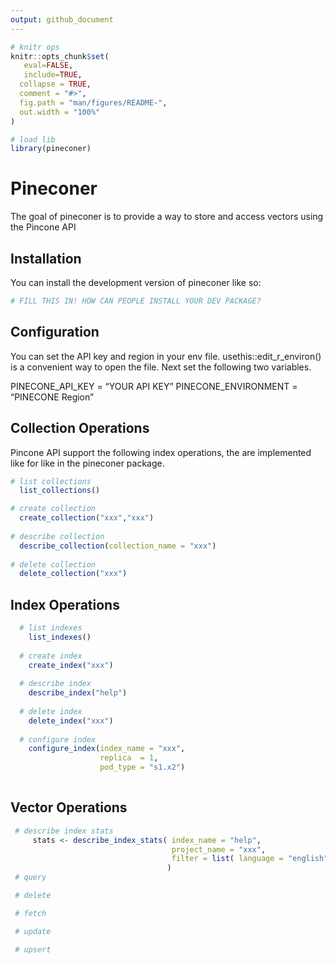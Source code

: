 ```yaml
---
output: github_document
---
```


<!-- README.md is generated from README.Rmd. Please edit that file -->

```r

# knitr ops
knitr::opts_chunk$set(
   eval=FALSE, 
   include=TRUE,
  collapse = TRUE,
  comment = "#>",
  fig.path = "man/figures/README-",
  out.width = "100%"
)

# load lib
library(pineconer)

```

# Pineconer

<!-- badges: start -->
<!-- badges: end -->

The goal of pineconer is to provide a way to store and access vectors using the Pincone API

## Installation

You can install the development version of pineconer like so:

``` r
# FILL THIS IN! HOW CAN PEOPLE INSTALL YOUR DEV PACKAGE?
```

## Configuration

You can set the API key and region in your env file. usethis::edit_r_environ() is a convenient way to open the file. Next set the following two variables.

PINECONE_API_KEY = "YOUR API KEY"
PINECONE_ENVIRONMENT = "PINECONE Region"


## Collection Operations

Pincone API support the following index operations, the are implemented like for like in the pineconer package. 

```r

# list collections
  list_collections()

# create collection
  create_collection("xxx","xxx")
  
# describe collection
  describe_collection(collection_name = "xxx")
  
# delete collection
  delete_collection("xxx")

```

## Index Operations

```r
  # list indexes
    list_indexes()
  
  # create index
    create_index("xxx")
  
  # describe index
    describe_index("help")
  
  # delete index
    delete_index("xxx")
    
  # configure index
    configure_index(index_name = "xxx", 
                    replica  = 1, 
                    pod_type = "s1.x2")
  
```

## Vector Operations
```r
 # describe index stats
     stats <- describe_index_stats( index_name = "help", 
                                    project_name = "xxx",
                                    filter = list( language = "english")
                                   )
 # query

 # delete

 # fetch

 # update

 # upsert

```


